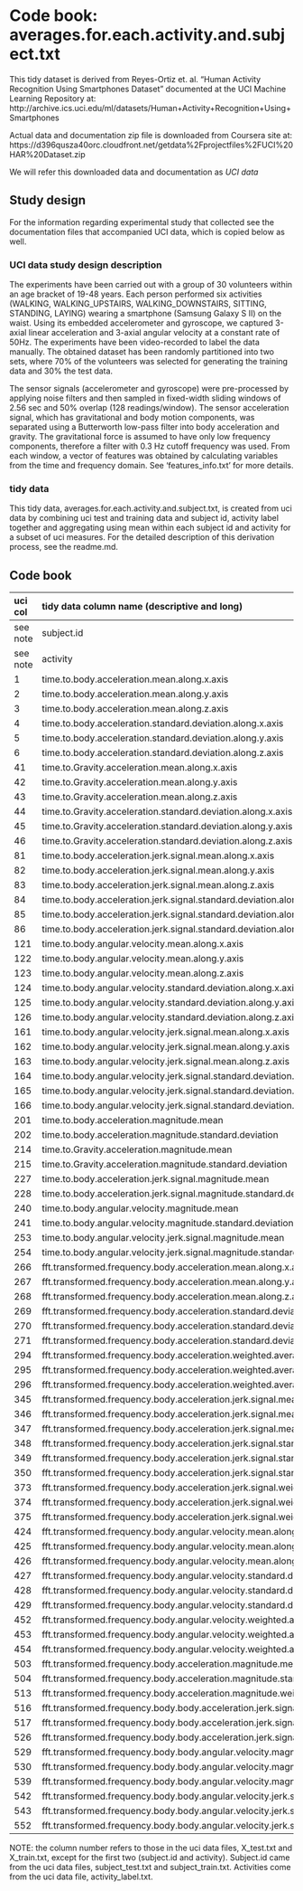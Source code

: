# Code book: averages.for.each.activity.and.subject.txt

This tidy dataset is derived from Reyes-Ortiz et. al. "Human
Activity Recognition Using Smartphones Dataset" documented
at the UCI Machine Learning Repository at:
http://archive.ics.uci.edu/ml/datasets/Human+Activity+Recognition+Using+Smartphones

Actual data and documentation zip file is downloaded from
Coursera site at:
https://d396qusza40orc.cloudfront.net/getdata%2Fprojectfiles%2FUCI%20HAR%20Dataset.zip

We will refer this downloaded data and documentation as *UCI data*

## Study design

For the information regarding experimental study that collected see the documentation files
that accompanied UCI data, which is copied below as well.

### UCI data study design description

The experiments have been carried out with a group of 30 volunteers within an
age bracket of 19-48 years. Each person performed six activities (WALKING,
WALKING_UPSTAIRS, WALKING_DOWNSTAIRS, SITTING, STANDING, LAYING) wearing a
smartphone (Samsung Galaxy S II) on the waist. Using its embedded accelerometer
and gyroscope, we captured 3-axial linear acceleration and 3-axial angular
velocity at a constant rate of 50Hz. The experiments have been video-recorded
to label the data manually. The obtained dataset has been randomly partitioned
into two sets, where 70% of the volunteers was selected for generating the
training data and 30% the test data. 

The sensor signals (accelerometer and gyroscope) were pre-processed by applying
noise filters and then sampled in fixed-width sliding windows of 2.56 sec and
50% overlap (128 readings/window). The sensor acceleration signal, which has
gravitational and body motion components, was separated using a Butterworth
low-pass filter into body acceleration and gravity. The gravitational force is
assumed to have only low frequency components, therefore a filter with 0.3 Hz
cutoff frequency was used. From each window, a vector of features was obtained
by calculating variables from the time and frequency domain. See
'features_info.txt' for more details. 

### tidy data

This tidy data, averages.for.each.activity.and.subject.txt, is created from
uci data by combining uci test and training data and subject id, activity
label together and aggregating using mean within each subject id and activity
for a subset of uci measures. For the detailed description of this derivation
process, see the readme.md.

## Code book

| uci col  | tidy data column name (descriptive and long)                                                            | unit |
|:---------|:--------------------------------------------------------------------------------------------------------|------|
| see note |subject.id                                                                                               |      |
| see note |activity                                                                                                 |      |
|1         |time.to.body.acceleration.mean.along.x.axis                                                              | mean |
|2         |time.to.body.acceleration.mean.along.y.axis                                                              | mean |
|3         |time.to.body.acceleration.mean.along.z.axis                                                              | mean |
|4         |time.to.body.acceleration.standard.deviation.along.x.axis                                                | mean |
|5         |time.to.body.acceleration.standard.deviation.along.y.axis                                                | mean |
|6         |time.to.body.acceleration.standard.deviation.along.z.axis                                                | mean |
|41        |time.to.Gravity.acceleration.mean.along.x.axis                                                           | mean |
|42        |time.to.Gravity.acceleration.mean.along.y.axis                                                           | mean |
|43        |time.to.Gravity.acceleration.mean.along.z.axis                                                           | mean |
|44        |time.to.Gravity.acceleration.standard.deviation.along.x.axis                                             | mean |
|45        |time.to.Gravity.acceleration.standard.deviation.along.y.axis                                             | mean |
|46        |time.to.Gravity.acceleration.standard.deviation.along.z.axis                                             | mean |
|81        |time.to.body.acceleration.jerk.signal.mean.along.x.axis                                                  | mean |
|82        |time.to.body.acceleration.jerk.signal.mean.along.y.axis                                                  | mean |
|83        |time.to.body.acceleration.jerk.signal.mean.along.z.axis                                                  | mean |
|84        |time.to.body.acceleration.jerk.signal.standard.deviation.along.x.axis                                    | mean |
|85        |time.to.body.acceleration.jerk.signal.standard.deviation.along.y.axis                                    | mean |
|86        |time.to.body.acceleration.jerk.signal.standard.deviation.along.z.axis                                    | mean |
|121       |time.to.body.angular.velocity.mean.along.x.axis                                                          | mean |
|122       |time.to.body.angular.velocity.mean.along.y.axis                                                          | mean |
|123       |time.to.body.angular.velocity.mean.along.z.axis                                                          | mean |
|124       |time.to.body.angular.velocity.standard.deviation.along.x.axis                                            | mean |
|125       |time.to.body.angular.velocity.standard.deviation.along.y.axis                                            | mean |
|126       |time.to.body.angular.velocity.standard.deviation.along.z.axis                                            | mean |
|161       |time.to.body.angular.velocity.jerk.signal.mean.along.x.axis                                              | mean |
|162       |time.to.body.angular.velocity.jerk.signal.mean.along.y.axis                                              | mean |
|163       |time.to.body.angular.velocity.jerk.signal.mean.along.z.axis                                              | mean |
|164       |time.to.body.angular.velocity.jerk.signal.standard.deviation.along.x.axis                                | mean |
|165       |time.to.body.angular.velocity.jerk.signal.standard.deviation.along.y.axis                                | mean |
|166       |time.to.body.angular.velocity.jerk.signal.standard.deviation.along.z.axis                                | mean |
|201       |time.to.body.acceleration.magnitude.mean                                                                 | mean |
|202       |time.to.body.acceleration.magnitude.standard.deviation                                                   | mean |
|214       |time.to.Gravity.acceleration.magnitude.mean                                                              | mean |
|215       |time.to.Gravity.acceleration.magnitude.standard.deviation                                                | mean |
|227       |time.to.body.acceleration.jerk.signal.magnitude.mean                                                     | mean |
|228       |time.to.body.acceleration.jerk.signal.magnitude.standard.deviation                                       | mean |
|240       |time.to.body.angular.velocity.magnitude.mean                                                             | mean |
|241       |time.to.body.angular.velocity.magnitude.standard.deviation                                               | mean |
|253       |time.to.body.angular.velocity.jerk.signal.magnitude.mean                                                 | mean |
|254       |time.to.body.angular.velocity.jerk.signal.magnitude.standard.deviation                                   | mean |
|266       |fft.transformed.frequency.body.acceleration.mean.along.x.axis                                            | mean |
|267       |fft.transformed.frequency.body.acceleration.mean.along.y.axis                                            | mean |
|268       |fft.transformed.frequency.body.acceleration.mean.along.z.axis                                            | mean |
|269       |fft.transformed.frequency.body.acceleration.standard.deviation.along.x.axis                              | mean |
|270       |fft.transformed.frequency.body.acceleration.standard.deviation.along.y.axis                              | mean |
|271       |fft.transformed.frequency.body.acceleration.standard.deviation.along.z.axis                              | mean |
|294       |fft.transformed.frequency.body.acceleration.weighted.average.of.frequency.along.x.axis                   | mean |
|295       |fft.transformed.frequency.body.acceleration.weighted.average.of.frequency.along.y.axis                   | mean |
|296       |fft.transformed.frequency.body.acceleration.weighted.average.of.frequency.along.z.axis                   | mean |
|345       |fft.transformed.frequency.body.acceleration.jerk.signal.mean.along.x.axis                                | mean |
|346       |fft.transformed.frequency.body.acceleration.jerk.signal.mean.along.y.axis                                | mean |
|347       |fft.transformed.frequency.body.acceleration.jerk.signal.mean.along.z.axis                                | mean |
|348       |fft.transformed.frequency.body.acceleration.jerk.signal.standard.deviation.along.x.axis                  | mean |
|349       |fft.transformed.frequency.body.acceleration.jerk.signal.standard.deviation.along.y.axis                  | mean |
|350       |fft.transformed.frequency.body.acceleration.jerk.signal.standard.deviation.along.z.axis                  | mean |
|373       |fft.transformed.frequency.body.acceleration.jerk.signal.weighted.average.of.frequency.along.x.axis       | mean |
|374       |fft.transformed.frequency.body.acceleration.jerk.signal.weighted.average.of.frequency.along.y.axis       | mean |
|375       |fft.transformed.frequency.body.acceleration.jerk.signal.weighted.average.of.frequency.along.z.axis       | mean |
|424       |fft.transformed.frequency.body.angular.velocity.mean.along.x.axis                                        | mean |
|425       |fft.transformed.frequency.body.angular.velocity.mean.along.y.axis                                        | mean |
|426       |fft.transformed.frequency.body.angular.velocity.mean.along.z.axis                                        | mean |
|427       |fft.transformed.frequency.body.angular.velocity.standard.deviation.along.x.axis                          | mean |
|428       |fft.transformed.frequency.body.angular.velocity.standard.deviation.along.y.axis                          | mean |
|429       |fft.transformed.frequency.body.angular.velocity.standard.deviation.along.z.axis                          | mean |
|452       |fft.transformed.frequency.body.angular.velocity.weighted.average.of.frequency.along.x.axis               | mean |
|453       |fft.transformed.frequency.body.angular.velocity.weighted.average.of.frequency.along.y.axis               | mean |
|454       |fft.transformed.frequency.body.angular.velocity.weighted.average.of.frequency.along.z.axis               | mean |
|503       |fft.transformed.frequency.body.acceleration.magnitude.mean                                               | mean |
|504       |fft.transformed.frequency.body.acceleration.magnitude.standard.deviation                                 | mean |
|513       |fft.transformed.frequency.body.acceleration.magnitude.weighted.average.of.frequency                      | mean |
|516       |fft.transformed.frequency.body.body.acceleration.jerk.signal.magnitude.mean                              | mean |
|517       |fft.transformed.frequency.body.body.acceleration.jerk.signal.magnitude.standard.deviation                | mean |
|526       |fft.transformed.frequency.body.body.acceleration.jerk.signal.magnitude.weighted.average.of.frequency     | mean |
|529       |fft.transformed.frequency.body.body.angular.velocity.magnitude.mean                                      | mean |
|530       |fft.transformed.frequency.body.body.angular.velocity.magnitude.standard.deviation                        | mean |
|539       |fft.transformed.frequency.body.body.angular.velocity.magnitude.weighted.average.of.frequency             | mean |
|542       |fft.transformed.frequency.body.body.angular.velocity.jerk.signal.magnitude.mean                          | mean |
|543       |fft.transformed.frequency.body.body.angular.velocity.jerk.signal.magnitude.standard.deviation            | mean |
|552       |fft.transformed.frequency.body.body.angular.velocity.jerk.signal.magnitude.weighted.average.of.frequency | mean |

NOTE: the column number refers to those in the uci data files, X_test.txt and X_train.txt, except for the first two
(subject.id and activity). Subject.id came from the uci data files, subject_test.txt and subject_train.txt.
Activities come from the uci data file, activity_label.txt.

